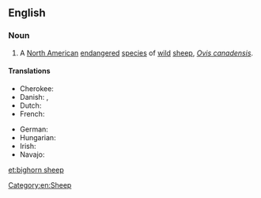 ==English==
{{rfi}}
{{wikipedia}}
{{wikispecies|Ovis canadensis}}

===Noun===
{{en-noun|head=[[bighorn]] [[sheep]]|?}}

# A [[North American]] [[endangered]] [[species]] of [[wild]] [[sheep]], ''[[Ovis canadensis]]''.

====Translations====
{{trans-top|a North American wild sheep}}
* Cherokee: {{t|chr|ᎡᏆᏧᎵᎩ ᎤᏃᏕᎾ|tr=equatsuligi unodena|sc=Cher}}
* Danish: {{t|da|bighornfår|n}}, {{t|da|tykhornsfår|n}}
* Dutch: {{t|nl|dikhoornschaap|n}}
* French: {{t+|fr|mouflon du Canada|m}}
{{trans-mid}}
* German: {{t|de|Dickhornschaf}}
* Hungarian: {{t|hu|kanadai vadjuh}}
* Irish: {{t|ga|caora mhóradharcach|f}}
* Navajo: {{t|nv|tsétah dibé}}
{{trans-bottom}}

[[Category:en:Sheep]]

[[et:bighorn sheep]]